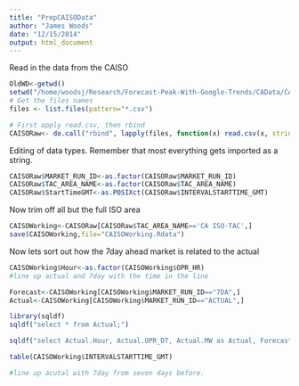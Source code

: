 ```yaml
---
title: "PrepCAISOData"
author: "James Woods"
date: "12/15/2014"
output: html_document
---
```


Read in the data from the CAISO

```r
OldWD<-getwd()
setwd("/home/woodsj/Research/Forecast-Peak-With-Google-Trends/CAData/CAISO")
# Get the files names
files <- list.files(pattern="*.csv")

# First apply read.csv, then rbind
CAISORaw<- do.call("rbind", lapply(files, function(x) read.csv(x, stringsAsFactors = FALSE)))

```
Editing of data types.  Remember that most everything gets imported as a string.

```r

CAISORaw$MARKET_RUN_ID<-as.factor(CAISORaw$MARKET_RUN_ID)
CAISORaw$TAC_AREA_NAME<-as.factor(CAISORaw$TAC_AREA_NAME)
CAISORaw$StartTimeGMT<-as.POSIXct(CAISORaw$INTERVALSTARTTIME_GMT)
```
Now trim off all but the full ISO area

```r
CAISOWorking<-CAISORaw[CAISORaw$TAC_AREA_NAME=='CA ISO-TAC',]
save(CAISOWorking,file="CAISOWorking.Rdata")
```

Now lets sort out how the 7day ahead market is related to the actual

```r

CAISOWorking$Hour<-as.factor(CAISOWorking$OPR_HR)
#line up actual and 7day with the time in the line

Forecast<-CAISOWorking[CAISOWorking$MARKET_RUN_ID=="7DA",]
Actual<-CAISOWorking[CAISOWorking$MARKET_RUN_ID=="ACTUAL",]

library(sqldf)
sqldf("select * from Actual;")

sqldf("select Actual.Hour, Actual.OPR_DT, Actual.MW as Actual, Forecast.MW as Forecast from Forecast, Actual where Actual.Hour=Forecast.Hour and Actual.OPR_DT=Forecast.OPR_DT;")

table(CAISOWorking$INTERVALSTARTTIME_GMT)

#line up acutal with 7day from seven days before.

```


